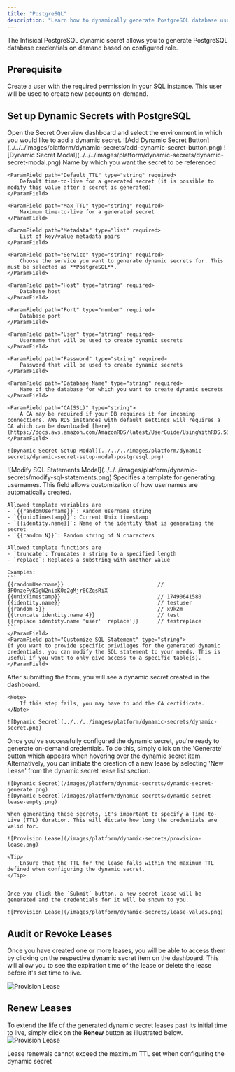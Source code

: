 ```yaml
---
title: "PostgreSQL"
description: "Learn how to dynamically generate PostgreSQL database users."
---
```


The Infisical PostgreSQL dynamic secret allows you to generate PostgreSQL database credentials on demand based on configured role.

## Prerequisite

Create a user with the required permission in your SQL instance. This user will be used to create new accounts on-demand.


## Set up Dynamic Secrets with PostgreSQL

<Steps>
  <Step title="Open Secret Overview Dashboard">
	Open the Secret Overview dashboard and select the environment in which you would like to add a dynamic secret.
  </Step>
  <Step title="Click on the 'Add Dynamic Secret' button">
	![Add Dynamic Secret Button](../../../images/platform/dynamic-secrets/add-dynamic-secret-button.png)
  </Step>
  <Step title="Select `SQL Database`">
	![Dynamic Secret Modal](../../../images/platform/dynamic-secrets/dynamic-secret-modal.png)
  </Step>
  <Step title="Provide the inputs for dynamic secret parameters">
	<ParamField path="Secret Name" type="string" required>
		Name by which you want the secret to be referenced
	</ParamField>

	<ParamField path="Default TTL" type="string" required>
		Default time-to-live for a generated secret (it is possible to modify this value after a secret is generated)
	</ParamField>

	<ParamField path="Max TTL" type="string" required>
		Maximum time-to-live for a generated secret
	</ParamField>

	<ParamField path="Metadata" type="list" required>
		List of key/value metadata pairs
	</ParamField>

	<ParamField path="Service" type="string" required>
		Choose the service you want to generate dynamic secrets for. This must be selected as **PostgreSQL**.
	</ParamField>

	<ParamField path="Host" type="string" required>
		Database host
	</ParamField>

	<ParamField path="Port" type="number" required>
		Database port
	</ParamField>

	<ParamField path="User" type="string" required>
		Username that will be used to create dynamic secrets
	</ParamField>

	<ParamField path="Password" type="string" required>
		Password that will be used to create dynamic secrets
	</ParamField>

	<ParamField path="Database Name" type="string" required>
		Name of the database for which you want to create dynamic secrets
	</ParamField>

	<ParamField path="CA(SSL)" type="string">
		A CA may be required if your DB requires it for incoming connections. AWS RDS instances with default settings will requires a CA which can be downloaded [here](https://docs.aws.amazon.com/AmazonRDS/latest/UserGuide/UsingWithRDS.SSL.html#UsingWithRDS.SSL.CertificatesAllRegions).
	</ParamField>

	![Dynamic Secret Setup Modal](../../../images/platform/dynamic-secrets/dynamic-secret-setup-modal-postgresql.png)

  </Step>
  <Step title="(Optional) Modify SQL Statements">
	![Modify SQL Statements Modal](../../../images/platform/dynamic-secrets/modify-sql-statements.png)
<ParamField path="Username Template" type="string" default="{{randomUsername}}">
    Specifies a template for generating usernames. This field allows customization of how usernames are automatically created.

    Allowed template variables are
    - `{{randomUsername}}`: Random username string
    - `{{unixTimestamp}}`: Current Unix timestamp
    - `{{identity.name}}`: Name of the identity that is generating the secret
    - `{{random N}}`: Random string of N characters

    Allowed template functions are
    - `truncate`: Truncates a string to a specified length
    - `replace`: Replaces a substring with another value

    Examples:
    ```
    {{randomUsername}}                              // 3POnzeFyK9gW2nioK0q2gMjr6CZqsRiX
    {{unixTimestamp}}                               // 17490641580
    {{identity.name}}                               // testuser
    {{random-5}}                                    // x9k2m
    {{truncate identity.name 4}}                    // test
    {{replace identity.name 'user' 'replace'}}      // testreplace
    ```
	</ParamField>
	<ParamField path="Customize SQL Statement" type="string">
  	If you want to provide specific privileges for the generated dynamic credentials, you can modify the SQL statement to your needs. This is useful if you want to only give access to a specific table(s).
	</ParamField>
  </Step>
  <Step title="Click 'Submit'">
  	After submitting the form, you will see a dynamic secret created in the dashboard.

	<Note>
		If this step fails, you may have to add the CA certificate.
	</Note>

	![Dynamic Secret](../../../images/platform/dynamic-secrets/dynamic-secret.png)
  </Step>
  <Step title="Generate dynamic secrets">
	Once you've successfully configured the dynamic secret, you're ready to generate on-demand credentials.
	To do this, simply click on the 'Generate' button which appears when hovering over the dynamic secret item.
	Alternatively, you can initiate the creation of a new lease by selecting 'New Lease' from the dynamic secret lease list section.

	![Dynamic Secret](/images/platform/dynamic-secrets/dynamic-secret-generate.png)
	![Dynamic Secret](/images/platform/dynamic-secrets/dynamic-secret-lease-empty.png)

	When generating these secrets, it's important to specify a Time-to-Live (TTL) duration. This will dictate how long the credentials are valid for.

	![Provision Lease](/images/platform/dynamic-secrets/provision-lease.png)

	<Tip>
		Ensure that the TTL for the lease falls within the maximum TTL defined when configuring the dynamic secret.
	</Tip>


	Once you click the `Submit` button, a new secret lease will be generated and the credentials for it will be shown to you.

	![Provision Lease](/images/platform/dynamic-secrets/lease-values.png)
  </Step>
</Steps>

## Audit or Revoke Leases
Once you have created one or more leases, you will be able to access them by clicking on the respective dynamic secret item on the dashboard.
This will allow you to see the expiration time of the lease or delete the lease before it's set time to live.

![Provision Lease](/images/platform/dynamic-secrets/lease-data.png)

## Renew Leases
To extend the life of the generated dynamic secret leases past its initial time to live, simply click on the **Renew** button as illustrated below.
![Provision Lease](/images/platform/dynamic-secrets/dynamic-secret-lease-renew.png)

<Warning>
	Lease renewals cannot exceed the maximum TTL set when configuring the dynamic secret
</Warning>

